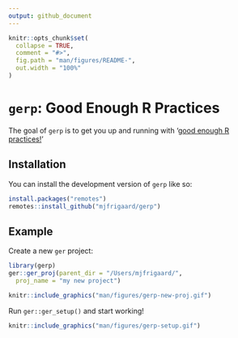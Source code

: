 ```yaml
---
output: github_document
---
```


<!-- README.md is generated from README.Rmd. Please edit that file -->

```r
knitr::opts_chunk$set(
  collapse = TRUE,
  comment = "#>",
  fig.path = "man/figures/README-",
  out.width = "100%"
)
```

# `gerp`: Good Enough R Practices

<!-- badges: start -->
<!-- badges: end -->

The goal of `gerp` is to get you up and running with '[good enough R  practices!](https://journals.plos.org/ploscompbiol/article?id=10.1371/journal.pcbi.1005510)'

## Installation

You can install the development version of `gerp` like so:

``` r
install.packages("remotes")
remotes::install_github("mjfrigaard/gerp")
```

## Example

Create a new `ger` project:

```r
library(gerp)
ger::ger_proj(parent_dir = "/Users/mjfrigaard/", 
  proj_name = "my new project")
```

```r
knitr::include_graphics("man/figures/gerp-new-proj.gif")
```

Run `ger::ger_setup()` and start working! 

```r
knitr::include_graphics("man/figures/gerp-setup.gif")
```

